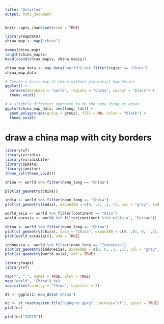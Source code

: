 ```yaml
---
title: "Untitled"
output: html_document
---
```


```r
knitr::opts_chunk$set(echo = TRUE)
```

```r
library(mapdata)
china_map <- map('china') 

names(china_map)
length(china_map$x)
head(cbind(china_map$x, china_map$y))

china_map_data <- map_data("world") %>% filter(region == "China") 
china_map_data

# Create a basic map of china without provincial boundaries
ggplot() +
  borders(database = "world", regions = "China", colour = "black") +
  theme_void()

# A slightly different approach to do the same thing as above 
ggplot(china_map_data, aes(long, lat)) +
  geom_polygon(aes(group = group), fill = NA, color = "black") +
  theme_void()
```

# draw a china map with city borders

```r
library(sf)
library(viridis)
library(viridisLite)
library(spData)
library(janitor)
theme_set(theme_void())

china <- world %>% filter(name_long == "China")

plot(st_geometry(china))
```

```r
india <- world %>% filter(name_long == "India")
plot(st_geometry(india), expandBB = c(0, .2, .1, 1), col = "gray", lwd = 3)

world_asia <- world %>% filter(continent == "Asia")
world_eurasia <- world %>% filter(continent %in% c("Asia", "Europe"))

china <- world %>% filter(name_long == "China")
plot(st_geometry(china), main = "China", expandBB = c(0, .01, 0, -.5), col = "gray", lwd = 3)
plot(world_eurasia[0], add = TRUE)

indonesia <- world %>% filter(name_long == "Indonesia")
plot(st_geometry(indonesia), expandBB = c(0, 0, .1, .5), col = "gray", lwd = 3)
plot(st_geometry(world_asia), add = TRUE)
```

```r
library(maps)
library(sf)

map("", ".", names = TRUE, plot = TRUE)
map("world", "China") %>% 
map.cities(country = "China", capitals = 2)

dt <- ggplot2::map_data('china')
```
```r
nc <- st_read(system.file("gpkg/nc.gpkg", package="sf"), quiet = TRUE)
plot(nc)
```
```r
plot(nc["SID79"])

```
